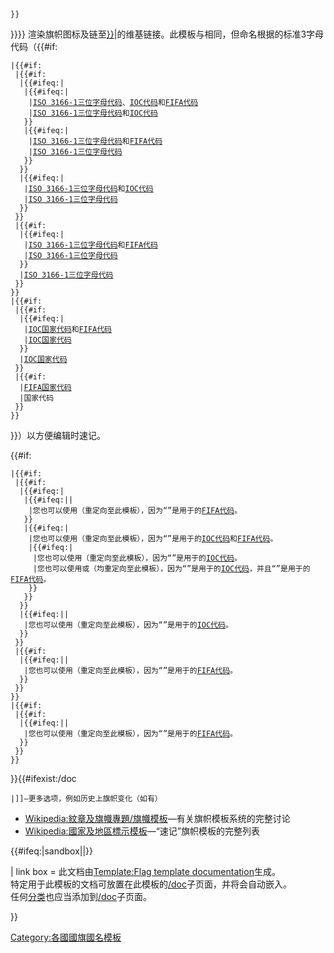 <includeonly>{{documentation
| content = 
===描述===
:<code><nowiki>{{</nowiki>{{#if:{{{2|}}}
 |{{{2}}}
 |{{#if:{{{3|}}}
  |{{{3}}}
  |{{#if:{{{4|}}}
   |{{{4}}}
   |?
  }}
 }}
}}<nowiki>}}</nowiki></code>
渲染旗帜图标及链至[[{{getalias|{{{1}}}}}|{{getalias|{{{1}}}|简称}}]]的维基链接。此模板与{{tlx|flag|{{{1}}}}}相同，但命名根据{{{1}}}的标准3字母代码（{{#if:{{{2|}}}
 |{{#if:{{{3|}}}
  |{{#if:{{{4|}}}
   |{{#ifeq:{{{2}}}|{{{3}}}
    |{{#ifeq:{{{3}}}|{{{4}}}
     |[[ISO 3166-1三位字母代码]]、[[國際奧委會國家編碼列表|IOC代码]]和[[国际足联国家代码列表|FIFA代码]]
     |[[ISO 3166-1三位字母代码]]和[[國際奧委會國家編碼列表|IOC代码]]
    }}
    |{{#ifeq:{{{2}}}|{{{4}}}
     |[[ISO 3166-1三位字母代码]]和[[国际足联国家代码列表|FIFA代码]]
     |[[ISO 3166-1三位字母代码]]
    }}
   }}
   |{{#ifeq:{{{2}}}|{{{3}}}
    |[[ISO 3166-1三位字母代码]]和[[國際奧委會國家編碼列表|IOC代码]]
    |[[ISO 3166-1三位字母代码]]
   }}
  }}
  |{{#if:{{{4|}}}
   |{{#ifeq:{{{2}}}|{{{4}}}
    |[[ISO 3166-1三位字母代码]]和[[国际足联国家代码列表|FIFA代码]]
    |[[ISO 3166-1三位字母代码]]
   }}
   |[[ISO 3166-1三位字母代码]]
  }}
 }}
 |{{#if:{{{3|}}}
  |{{#if:{{{4|}}}
   |{{#ifeq:{{{3}}}|{{{4}}}
    |[[國際奧委會國家編碼列表|IOC国家代码]]和[[国际足联国家代码列表|FIFA代码]]
    |[[國際奧委會國家編碼列表|IOC国家代码]]
   }}
   |[[國際奧委會國家編碼列表|IOC国家代码]]
  }}
  |{{#if:{{{4|}}}
   |[[国际足联国家代码列表|FIFA国家代码]]
   |国家代码
  }}
 }}
}}）以方便编辑时速记。

{{#if:{{{2|}}}
 |{{#if:{{{3|}}}
  |{{#if:{{{4|}}}
   |{{#ifeq:{{{2}}}|{{{3}}}
    |{{#ifeq:{{{3}}}|{{{4}}}|
     |您也可以使用{{tlx|{{{4}}}}}（重定向至此模板），因为“{{{4}}}”是用于{{{1}}}的[[国际足联国家代码列表|FIFA代码]]。
    }}
    |{{#ifeq:{{{3}}}|{{{4}}}
     |您也可以使用{{tlx|{{{3}}}}}（重定向至此模板），因为“{{{3}}}”是用于{{{1}}}的[[國際奧委會國家編碼列表|IOC代码]]和[[国际足联国家代码列表|FIFA代码]]。
     |{{#ifeq:{{{2}}}|{{{4}}}
      |您也可以使用{{tlx|{{{3}}}}}（重定向至此模板），因为“{{{3}}}”是用于{{{1}}}的[[國際奧委會國家編碼列表|IOC代码]]。
      |您也可以使用{{tlx|{{{3}}}}}或{{tlx|{{{4}}}}}（均重定向至此模板），因为“{{{3}}}”是用于{{{1}}}的[[國際奧委會國家編碼列表|IOC代码]]，并且“{{{4}}}”是用于{{{1}}}的[[国际足联国家代码列表|FIFA代码]]。
     }}
    }}
   }}
   |{{#ifeq:{{{2}}}|{{{3}}}|
    |您也可以使用{{tlx|{{{3}}}}}（重定向至此模板），因为“{{{3}}}”是用于{{{1}}}的[[國際奧委會國家編碼列表|IOC代码]]。
   }}
  }}
  |{{#if:{{{4|}}}
   |{{#ifeq:{{{2}}}|{{{4}}}|
    |您也可以使用{{tlx|{{{4}}}}}（重定向至此模板），因为“{{{4}}}”是用于{{{1}}}的[[国际足联国家代码列表|FIFA代码]]。
   }}
  }}
 }}
 |{{#if:{{{3|}}}
  |{{#if:{{{4|}}}
   |{{#ifeq:{{{3}}}|{{{4}}}|
    |您也可以使用{{tlx|{{{4}}}}}（重定向至此模板），因为“{{{4}}}”是用于{{{1}}}的[[国际足联国家代码列表|FIFA代码]]。
   }}
  }}
 }}
}}{{#ifexist:{{SUBJECTPAGENAME}}/doc
 |{{{{SUBJECTPAGENAME}}/doc}}  <!-- 用于旗帜模板的分类和其他文档 -->
}}
===参见===
*[[Template:Country data {{{1}}}]]—更多选项，例如历史上旗帜变化（如有）
*[[Wikipedia:紋章及旗幟專題/旗幟模板]]—有关旗帜模板系统的完整讨论
*[[Wikipedia:國家及地區標示模板]]—“速记”旗帜模板的完整列表
{{#ifeq:{{SUBPAGENAME}}|sandbox||[[Category:各國國旗國名模板]]}}

| link box = 
此文档由[[Template:Flag template documentation]]生成。<br>特定用于此模板的文档可放置在此模板的[[{{FULLPAGENAME}}/doc|/doc]]子页面，并将会自动嵌入。<br>任何[[Wikipedia:頁面分類|分类]]也应当添加到[[{{FULLPAGENAME}}/doc|/doc]]子页面。

}}</includeonly><noinclude>

{{documentation}}
<!-- 请将分类添加到/doc子页面，而不是这里！ -->
</noinclude>